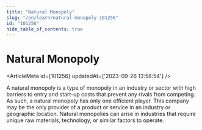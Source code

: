 ```yaml
---
title: "Natural Monopoly"
slug: "/en/learn/natural-monopoly-101256"
id: "101256"
hide_table_of_contents: true
---
```



# Natural Monopoly

<ArticleMeta id={101256} updatedAt={'2023-09-26 13:58:54'} />
<div className='border-solid border-b border-t-0 my-4 border-[var(--ifm-color-gray-300)]' />

A natural monopoly is a type of monopoly in an industry or sector with high barriers to entry and start-up costs that prevent any rivals from competing. As such, a natural monopoly has only one efficient player. This company may be the only provider of a product or service in an industry or geographic location. Natural monopolies can arise in industries that require unique raw materials, technology, or similar factors to operate.
